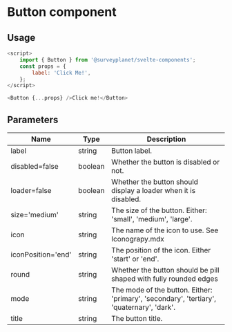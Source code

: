

<Meta
	title="Button/Documentation"
	component={Button}
/>

# Button component

<div id="example">
	<Story id="button-basic--primary" />
</div>

## Usage

```js
<script>
	import { Button } from '@surveyplanet/svelte-components';
	const props = {
		label: 'Click Me!',
	};
</script>

<Button {...props} />Click me!</Button>
```

## Parameters

| Name               | Type    | Description                                                                               |
| ------------------ | ------- | ----------------------------------------------------------------------------------------- |
| label              | string  | Button label.                                                                             |
| disabled=false     | boolean | Whether the button is disabled or not.                                                    |
| loader=false       | boolean | Whether the button should display a loader when it is disabled.                           |
| size='medium'      | string  | The size of the button. Either: 'small', 'medium', 'large'.                               |
| icon               | string  | The name of the icon to use. See Iconograpy.mdx                                           |
| iconPosition='end' | string  | The position of the icon. Either 'start' or 'end'.                                        |
| round              | string  | Whether the button should be pill shaped with fully rounded edges                         |
| mode               | string  | The mode of the button. Either: 'primary', 'secondary', 'tertiary', 'quaternary', 'dark'. |
| title              | string  | The button title.                                                                         |
